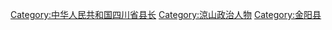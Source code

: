 [[Category:中华人民共和国四川省县长|Category:中华人民共和国四川省县长]]
[[Category:涼山政治人物|Category:涼山政治人物]]
[[Category:金阳县|Category:金阳县]]
